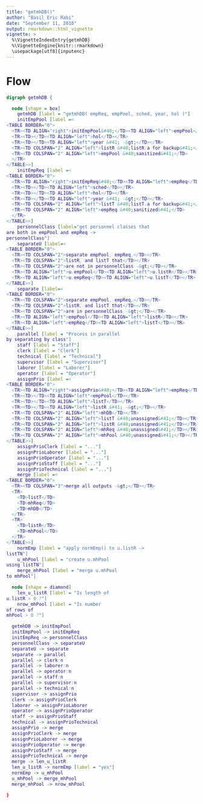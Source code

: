 ```yaml
---
title: "getmhDB()"
author: "Basil Eric Rabi"
date: "September 11, 2018"
output: rmarkdown::html_vignette
vignette: >
  %\VignetteIndexEntry{getmhDB}
  %\VignetteEngine{knitr::rmarkdown}
  \usepackage[utf8]{inputenc}
---
```


# Flow
```dot
digraph getmhDB {

  node [shape = box]
    getmhDB [label = "getmhDB( empReq, empPool, sched, year, hol )"]
    initEmpPool [label =<
<TABLE BORDER="0">
  <TR><TD ALIGN="right">initEmpPool&#40;</TD><TD ALIGN="left">empPool</TD></TR>
  <TR><TD></TD><TD ALIGN="left">hol</TD></TR>
  <TR><TD></TD><TD ALIGN="left">year &#41; -&gt;</TD></TR>
  <TR><TD COLSPAN="2" ALIGN="left">listR &#40;listR.a for backup&#41;</TD></TR>
  <TR><TD COLSPAN="2" ALIGN="left">empPool &#40;sanitized&#41;</TD>
  </TR>
</TABLE>>]
    initEmpReq [label =<
<TABLE BORDER="0">
  <TR><TD ALIGN="right">initEmpReq&#40;</TD><TD ALIGN="left">empReq</TD></TR>
  <TR><TD></TD><TD ALIGN="left">sched</TD></TR>
  <TR><TD></TD><TD ALIGN="left">hol</TD></TR>
  <TR><TD></TD><TD ALIGN="left">year &#41; -&gt;</TD></TR>
  <TR><TD COLSPAN="2" ALIGN="left">listT &#40;listT.a for backup&#41;</TD></TR>
  <TR><TD COLSPAN="2" ALIGN="left">empReq &#40;sanitized&#41;</TD>
  </TR>
</TABLE>>]
    personnelClass [label="get personnel classes that
are both in empPool and empReq ->
personnelClass"]
    separateU [label=<
<TABLE BORDER="0">
  <TR><TD COLSPAN="2">separate empPool, empReq,</TD></TR>
  <TR><TD COLSPAN="2">listR, and listT that</TD></TR>
  <TR><TD COLSPAN="2">are not in personnelClass -&gt;</TD></TR>
  <TR><TD ALIGN="left">u.empPool</TD><TD ALIGN="left">u.listR</TD></TR>
  <TR><TD ALIGN="left">u.empReq</TD><TD ALIGN="left">u.listT</TD></TR>
</TABLE>>]
    separate [label=<
<TABLE BORDER="0">
  <TR><TD COLSPAN="2">separate empPool, empReq,</TD></TR>
  <TR><TD COLSPAN="2">listR, and listT that</TD></TR>
  <TR><TD COLSPAN="2">are in personnelClass -&gt;</TD></TR>
  <TR><TD ALIGN="left">empPool</TD><TD ALIGN="left">listR</TD></TR>
  <TR><TD ALIGN="left">empReq</TD><TD ALIGN="left">listT</TD></TR>
</TABLE>>]
    parallel [label = "Process in parallel
by separating by class"]
    staff [label = "Staff"]
    clerk [label = "Clerk"]
    technical [label = "Technical"]
    supervisor [label = "Supervisor"]
    laborer [label = "Laborer"]
    operator [label = "Operator"]
    assignPrio [label =<
<TABLE BORDER="0">
  <TR><TD ALIGN="right">assignPrio&#40;</TD><TD ALIGN="left">empReq</TD></TR>
  <TR><TD></TD><TD ALIGN="left">empPool</TD></TR>
  <TR><TD></TD><TD ALIGN="left">listT</TD></TR>
  <TR><TD></TD><TD ALIGN="left">listR &#41; -&gt;</TD></TR>
  <TR><TD COLSPAN="2" ALIGN="left">mhDB</TD></TR>
  <TR><TD COLSPAN="2" ALIGN="left">listT &#40;unassigned&#41;</TD></TR>
  <TR><TD COLSPAN="2" ALIGN="left">listR &#40;unassigned&#41;</TD></TR>
  <TR><TD COLSPAN="2" ALIGN="left">mhReq &#40;unassigned&#41;</TD></TR>
  <TR><TD COLSPAN="2" ALIGN="left">mhPool &#40;unassigned&#41;</TD></TR>
</TABLE>>]
    assignPrioClerk [label = "..."]
    assignPrioLaborer [label = "..."]
    assignPrioOperator [label = "..."]
    assignPrioStaff [label = "..."]
    assignPrioTechnical [label = "..."]
    merge [label =<
<TABLE BORDER="0">
  <TR><TD COLSPAN="3">merge all outputs -&gt;</TD></TR>
  <TR>
    <TD>listT</TD>
    <TD>mhReq</TD>
    <TD>mhDB</TD>
  </TR>
  <TR>
    <TD>listR</TD>
    <TD>mhPool</TD>
  </TR>
</TABLE>>]
    normEmp [label = "apply normEmp() to u.listR ->
listTN"]
    u_mhPool [label = "create u.mhPool
using listTN"]
    merge_mhPool [label = "merge u.mhPool
to mhPool"]

  node [shape = diamond]
    len_u_listR [label = "Is length of
u.listR > 0 ?"]
    nrow_mhPool [label = "Is number
of rows of
mhPool > 0 ?"]

  getmhDB -> initEmpPool
  initEmpPool -> initEmpReq
  initEmpReq -> personnelClass
  personnelClass -> separateU
  separateU -> separate
  separate -> parallel
  parallel -> clerk:n
  parallel -> laborer:n
  parallel -> operator:n
  parallel -> staff:n
  parallel -> supervisor:n
  parallel -> technical:n
  supervisor -> assignPrio
  clerk -> assignPrioClerk
  laborer -> assignPrioLaborer
  operator -> assignPrioOperator
  staff -> assignPrioStaff
  technical -> assignPrioTechnical
  assignPrio -> merge
  assignPrioClerk -> merge
  assignPrioLaborer -> merge
  assignPrioOperator -> merge
  assignPrioStaff -> merge
  assignPrioTechnical -> merge
  merge -> len_u_listR
  len_u_listR -> normEmp [label = "yes"]
  normEmp -> u_mhPool
  u_mhPool -> merge_mhPool
  merge_mhPool -> nrow_mhPool

}
```
